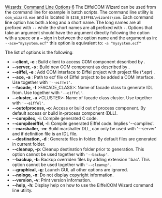 [[Property:title|Wizards: Command Line Options]]
[[Property:weight|6]]
The EiffelCOM Wizard can be used from the command line for example in batch scripts. The command line utility is <code>com_wizard.exe</code> and is located in <code>$ISE_EIFFEL\wizards\com</code>. Each command line option has both a long and a short name. The long names are all prefixed with <code>--</code> while the short names are all prefixed with <code>-</code>. Options that take an argument should have the argument directly following the option with a space or a <code>=</code> sign in between the option name and the argument as in: 
<code>
--ace="mysystem.ecf"</code>
this option is equivalent to: 
<code>
-a "mysystem.ecf"</code>

The list of options is the following: 
*  '''--client, -c''' <DEFINITION_FILE>: Build client to access COM component described by <DEFINITION_FILE>. 
*  '''--server, -s''' <DEFINITION_FILE>: Build new COM component as described by <DEFINITION_FILE>. 
*  '''--eiffel, -e''' <PROJECT_FILE>: Add COM interface to Eiffel project with project file (*.epr) <PROJECT_FILE>. 
*  '''--ace, -a''' <ECF_FILE>: Path to ecf file of Eiffel project to be added a COM interface. Use together with <code>'--eiffel'</code>. 
*  '''--facade, -f''' >FACADE_CLASS>: Name of facade class to generate IDL from. Use together with <code>'--eiffel'</code>. 
*  '''--cluster, -u''' >CLUSTER>: Name of facade class cluster. Use together with <code>'--eiffel'</code>. 
*  '''--outofprocess, -o''': Access or build out of process component. By default access or build in-process component (DLL). 
*  '''--compilec, -i''': Compile generated C code. 
*  '''--compileeiffel, -l''': Compile generated Eiffel code. Implies '--compilec'. 
*  '''--marshaller, -m''': Build marshaller DLL, can only be used with '--server' and if definition file is an IDL file. 
*  '''--destination, -d''' <DESTINATION>: Generate files in <DESTINATION> folder. By default files are generated in current folder. 
*  '''--cleanup, -p''': Cleanup destination folder prior to generation. This option cannot be used together with <code>'--backup'</code>. 
*  '''--backup, -b''': Backup overriden files by adding extension '.bac'. This option cannot be used together with <code>'--cleanup'</code>. 
*  '''--graphical, -g''': Launch GUI, all other options are ignored. 
*  '''--nologo, -n''': Do not display copyright information. 
*  '''--version, -v''': Print version information. 
*  '''--help, -h''': Display help on how to use the EiffelCOM Wizard command line utility. 

{{seealso| '''See Also''': [[How the EiffelCOM Wizard works|How the EiffelCOM Wizard Works]] , [[Generated Files|Generated Files]] , [[Class Hierarchy|Class Hierarchy]] , [[Eiffel Project Processing|Adding a COM Interface to an Eiffel Project]] , [[Reusing a COM Component|Accessing a COM Component]] , [[Building a COM Component|Building a COM Component]]  }}




